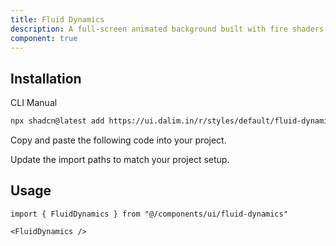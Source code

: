```yaml
---
title: Fluid Dynamics
description: A full-screen animated background built with fire shaders. Renders smooth colorful line effects.
component: true
---
```


<ComponentPreview
  name="fluid-dynamics-default"
  className="[&_.preview>[data-orientation=vertical]]:sm:max-w-[90%] **:[.preview]:min-h-[630px]"
  description="Full-screen animated shader background using Three.js."
  align="start"
/>

## Installation

<CodeTabs>

<TabsList>
  <TabsTrigger value="cli">CLI</TabsTrigger>
  <TabsTrigger value="manual">Manual</TabsTrigger>
</TabsList>

<TabsContent value="cli">

```bash
npx shadcn@latest add https://ui.dalim.in/r/styles/default/fluid-dynamics.json
```

</TabsContent> <TabsContent value="manual"> <Steps>

<Step>Copy and paste the following code into your project.</Step>

<ComponentSource name="fluid-dynamics" title="components/ui/fluid-dynamics.tsx" />

<Step>Update the import paths to match your project setup.</Step>

</Steps> </TabsContent> </CodeTabs>

## Usage

```tsx  
import { FluidDynamics } from "@/components/ui/fluid-dynamics"
```

```tsx  
<FluidDynamics /> 
```
 